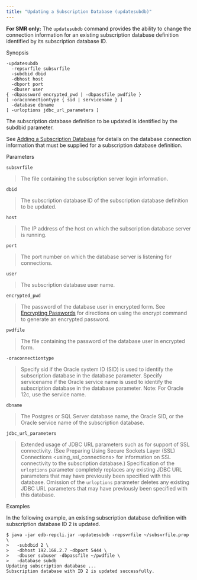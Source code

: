 ```yaml
---
title: "Updating a Subscription Database (updatesubdb)"
---
```


<div id="updating_subscription_database_cli" class="registered_link"></div>


**For SMR only:** The `updatesubdb` command provides the ability to change the connection information for an existing subscription database definition identified by its subscription database ID.

Synopsis

``` text
-updatesubdb
  -repsvrfile subsvrfile
  -subdbid dbid
  -dbhost host
  -dbport port
  -dbuser user
{ -dbpassword encrypted_pwd | -dbpassfile pwdfile }
[ -oraconnectiontype { sid | servicename } ]
  -database dbname
[ -urloptions jdbc_url_parameters ]
```

The subscription database definition to be updated is identified by the subdbid parameter.

See [Adding a Subscription Database](../../05_smr_operation/03_creating_subscription/#adding_subscription_database) for details on the database connection information that must be supplied for a subscription database definition.

Parameters

`subsvrfile`

> The file containing the subscription server login information.

`dbid`

> The subscription database ID of the subscription database definition to be updated.

`host`

> The IP address of the host on which the subscription database server is running.

`port`

> The port number on which the database server is listening for connections.

`user`

> The subscription database user name.

`encrypted_pwd`

> The password of the database user in encrypted form. See [Encrypting Passwords](../../08_xdb_cli/03_xdb_cli_commands/#encrypt_password) for directions on using the encrypt command to generate an encrypted password.

`pwdfile`

> The file containing the password of the database user in encrypted form.

`-oraconnectiontype`

> Specify sid if the Oracle system ID (SID) is used to identify the subscription database in the database parameter. Specify servicename if the Oracle service name is used to identify the subscription database in the database parameter. Note: For Oracle 12c, use the service name.

`dbname`

> The Postgres or SQL Server database name, the Oracle SID, or the Oracle service name of the subscription database.

`jdbc_url_parameters`

> Extended usage of JDBC URL parameters such as for support of SSL connectivity. (See <span class="title-ref">Preparing Using Secure Sockets Layer (SSL) Connections &lt;using\_ssl\_connections&gt;</span> for information on SSL connectivity to the subscription database.) Specification of the `urloptions` parameter completely replaces any existing JDBC URL parameters that may have previously been specified with this database. Omission of the `urloptions` parameter deletes any existing JDBC URL parameters that may have previously been specified with this database.

Examples

In the following example, an existing subscription database definition with subscription database ID 2 is updated.

``` text
$ java -jar edb-repcli.jar -updatesubdb -repsvrfile ~/subsvrfile.prop \
>   -subdbid 2 \
>   -dbhost 192.168.2.7 -dbport 5444 \
>   -dbuser subuser -dbpassfile ~/pwdfile \
>   -database subdb
Updating subscription database ...
Subscription database with ID 2 is updated successfully.
```
